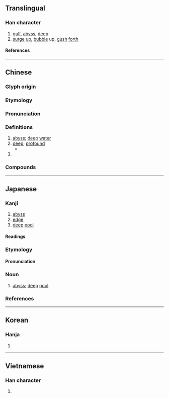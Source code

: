 {{also|渊}}
{{character info/new}}
==Translingual==

===Han character===
{{Han char|rn=85|rad=水|as=08|sn=11|four=32100|canj=ELXL|ids=⿰氵𣶒}}

# [[gulf]], [[abyss]], [[deep]]
# [[surge]] [[up]], [[bubble]] up, [[gush]] [[forth]]

====References====
{{Han ref|kx=0632.080|dkj=17692|dj=1035.030|hdz=31681.010|uh=6DF5}}

----

==Chinese==
{{zh-forms|s=渊|alt=渕,𣶒/𫂱}}

===Glyph origin===
{{Han etym}}

===Etymology===
{{rfe|zh}}

===Pronunciation===
{{zh-pron
|m=yuān
|m-s=
|c=jyun1
|c-t=
|g=
|h=pfs=yên
|j=
|mb=
|md=iŏng
|mn=ian
|mn-t=
|w=
|x=
|mc=y
|oc=y
|cat=n,a,pn
}}

===Definitions===
{{zh-hanzi}}

# [[abyss]]; [[deep]] [[water]]
# [[deep]]; [[profound]]
#* {{zh-x|淵 兮，似 萬物 之 宗。|How '''deep and unfathomable''' it is, as if it were the Honoured Ancestor of all things!|ref=Daodejing}}
# {{surname|lang=zh}}

===Compounds===
{{zh-der|察見淵魚|不測之淵|九淵|寸指測淵|判若天淵|嶽峙淵渟|山峙淵渟|學問淵博|冰淵|家學淵源|如臨淵谷|如臨深淵|天淵之別|天淵|塞淵|加膝墜淵|淵思寂慮|福如海淵|深淵|淵泉|洪淵|淵源|積水成淵|澶淵之盟|探淵索珠|淵深|淵識|淵渟岳峙|淵魚叢爵|文淵閣|淵淵|深淵薄冰|為淵敺魚|盜跖顏淵|淵遠流長|淵藪|相去天淵|萬丈深淵|淵默|淵鑑類函|淵源錄|淵渟嶽立|淵塞|淵博|淵海|澶淵|龍淵|重淵|臨淵履薄|臨淵羨魚|虞淵|靜淵|脫網就淵|臨淵結網|挑戰者深淵}}

----

==Japanese==

===Kanji===
{{ja-kanji|grade=|rs=水08|shin=渊}}

# [[abyss]]
# [[edge]]
# [[deep]] [[pool]]

====Readings====
{{ja-readings
|goon=えん<ゑん
|kanon=えん<ゑん
|kun=ふち-, かた-い, はなわ-
}}

===Etymology===
{{ja-kanjitab|yomi=k|ふち|alt=淵,潭,渕}}

====Pronunciation====
{{ja-pron|ふち|yomi=k|acc=2|acc_ref=DJR}}

===Noun===
{{ja-noun|ふち}}

# [[abyss]]; [[deep]] [[pool]]

===References===
<references/>

----

==Korean==

===Hanja===
{{ko-hanja|연}}

# {{defn|lang=ko|sort=水08}}

----

==Vietnamese==

===Han character===
{{vi-readings|rs=水08|reading=uyên}}

# {{defn|lang=vi|sort=水08}}